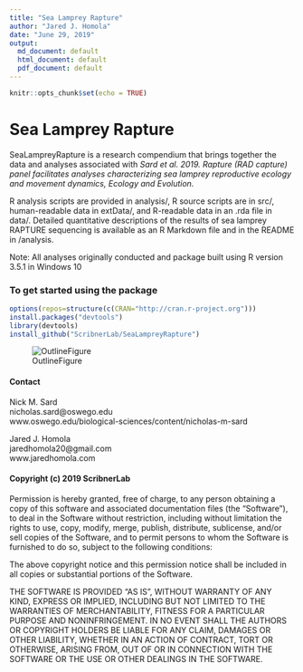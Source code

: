 ```yaml
---
title: "Sea Lamprey Rapture"
author: "Jared J. Homola"
date: "June 29, 2019"
output:
  md_document: default
  html_document: default
  pdf_document: default
---
```

```r
knitr::opts_chunk$set(echo = TRUE)
```

# Sea Lamprey Rapture

SeaLampreyRapture is a research compendium that brings together the data and analyses associated with *Sard et al. 2019. Rapture (RAD capture) panel facilitates analyses characterizing sea lamprey reproductive ecology and movement dynamics, Ecology and Evolution.* 

R analysis scripts are provided in analysis/, R source scripts are in src/, human-readable data in extData/, and R-readable data in an .rda file in data/. Detailed quantitative descriptions of the results of sea lamprey RAPTURE sequencing is available as an R Markdown file and in the README in /analysis. 

Note: All analyses originally conducted and package built using R version 3.5.1 in Windows 10

### To get started using the package

```r
options(repos=structure(c(CRAN="http://cran.r-project.org")))
install.packages("devtools")
library(devtools)
install_github("ScribnerLab/SeaLampreyRapture")
```

![OutlineFigure](compendiumOutline.png)


#### Contact
Nick M. Sard  <br>
nicholas.sard@oswego.edu  <br> 
www.oswego.edu/biological-sciences/content/nicholas-m-sard <br>

Jared J. Homola  <br>
jaredhomola20@gmail.com <br> 
www.jaredhomola.com  

#### Copyright (c) 2019 ScribnerLab

Permission is hereby granted, free of charge, to any person obtaining a copy
of this software and associated documentation files (the "Software"), to deal
in the Software without restriction, including without limitation the rights
to use, copy, modify, merge, publish, distribute, sublicense, and/or sell
copies of the Software, and to permit persons to whom the Software is
furnished to do so, subject to the following conditions:

The above copyright notice and this permission notice shall be included in all
copies or substantial portions of the Software.

THE SOFTWARE IS PROVIDED "AS IS", WITHOUT WARRANTY OF ANY KIND, EXPRESS OR
IMPLIED, INCLUDING BUT NOT LIMITED TO THE WARRANTIES OF MERCHANTABILITY,
FITNESS FOR A PARTICULAR PURPOSE AND NONINFRINGEMENT. IN NO EVENT SHALL THE
AUTHORS OR COPYRIGHT HOLDERS BE LIABLE FOR ANY CLAIM, DAMAGES OR OTHER
LIABILITY, WHETHER IN AN ACTION OF CONTRACT, TORT OR OTHERWISE, ARISING FROM,
OUT OF OR IN CONNECTION WITH THE SOFTWARE OR THE USE OR OTHER DEALINGS IN THE
SOFTWARE.

